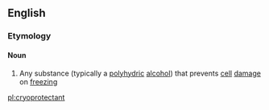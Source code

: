 ==English==
{{wikipedia}}
===Etymology===
{{prefix|cryo|protectant}}

====Noun====
{{en-noun}}

#{{biology}} Any substance (typically a [[polyhydric]] [[alcohol]]) that prevents [[cell]] [[damage]] on [[freezing]]

[[pl:cryoprotectant]]